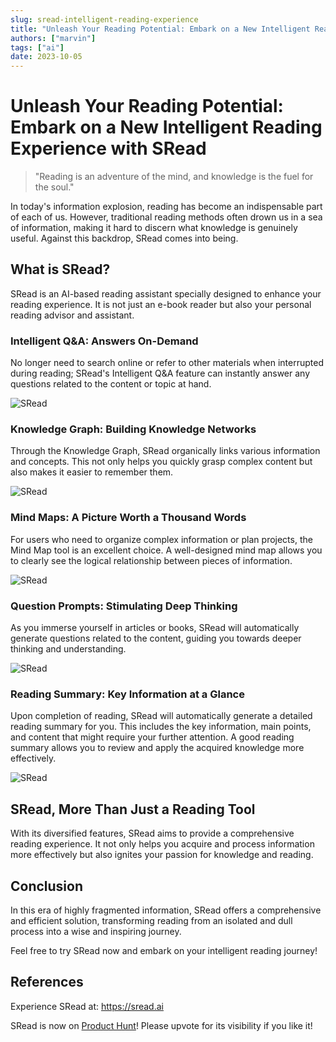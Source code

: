 ```yaml
---
slug: sread-intelligent-reading-experience
title: "Unleash Your Reading Potential: Embark on a New Intelligent Reading Experience with SRead"
authors: ["marvin"]
tags: ["ai"]
date: 2023-10-05
---
```




# Unleash Your Reading Potential: Embark on a New Intelligent Reading Experience with SRead

> "Reading is an adventure of the mind, and knowledge is the fuel for the soul."

In today's information explosion, reading has become an indispensable part of each of us. However, traditional reading methods often drown us in a sea of information, making it hard to discern what knowledge is genuinely useful. Against this backdrop, SRead comes into being.

## What is SRead?

SRead is an AI-based reading assistant specially designed to enhance your reading experience. It is not just an e-book reader but also your personal reading advisor and assistant.

### Intelligent Q&A: Answers On-Demand

No longer need to search online or refer to other materials when interrupted during reading; SRead's Intelligent Q&A feature can instantly answer any questions related to the content or topic at hand.

![SRead](https://sread.ai/img/screenshots/screenshot-1.png?_)

### Knowledge Graph: Building Knowledge Networks

Through the Knowledge Graph, SRead organically links various information and concepts. This not only helps you quickly grasp complex content but also makes it easier to remember them.

![SRead](https://sread.ai/img/screenshots/screenshot-3.png?_)

### Mind Maps: A Picture Worth a Thousand Words

For users who need to organize complex information or plan projects, the Mind Map tool is an excellent choice. A well-designed mind map allows you to clearly see the logical relationship between pieces of information.

![SRead](https://sread.ai/img/screenshots/screenshot-2.png?_)

### Question Prompts: Stimulating Deep Thinking

As you immerse yourself in articles or books, SRead will automatically generate questions related to the content, guiding you towards deeper thinking and understanding.

![SRead](https://sread.ai/img/screenshots/screenshot-4.png?_)

### Reading Summary: Key Information at a Glance

Upon completion of reading, SRead will automatically generate a detailed reading summary for you. This includes the key information, main points, and content that might require your further attention. A good reading summary allows you to review and apply the acquired knowledge more effectively.

![SRead](https://sread.ai/img/screenshots/screenshot-5.png?_)

## SRead, More Than Just a Reading Tool

With its diversified features, SRead aims to provide a comprehensive reading experience. It not only helps you acquire and process information more effectively but also ignites your passion for knowledge and reading.

## Conclusion

In this era of highly fragmented information, SRead offers a comprehensive and efficient solution, transforming reading from an isolated and dull process into a wise and inspiring journey.

Feel free to try SRead now and embark on your intelligent reading journey!

## References

Experience SRead at: https://sread.ai

SRead is now on [Product Hunt](https://www.producthunt.com/posts/sread)! Please upvote for its visibility if you like it!
